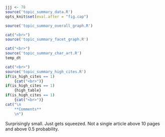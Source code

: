 ```r
jjj <- 78
source('topic_summary_data.R')
opts_knit$set(eval.after = "fig.cap")
```

```r
source('topic_summary_overall_graph.R')
```

```r
cat("<br>")
source('topic_summary_facet_graph.R')
```

```r
cat("<br>")
source('topic_summary_char_art.R')
temp_dt
```

```r
cat("<br>")
source('topic_summary_high_cites.R')
if(is_high_cites == 1)
	{cat("<br>")}
if(is_high_cites == 1)
	{high_table}
if(is_high_cites == 1)
	{cat("<br>")}
cat("\n
	**Comments**
	\n")
```

Surprisingly small. Just gets squeezed. Not a single article above 10 pages and above 0.5 probability.